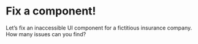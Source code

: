 
# Fix a component!

Let’s fix an inaccessible UI component for a fictitious insurance company. How many issues can you find?

<StackBlitz name="stackblitz-starters-31bhpt" view="both" />